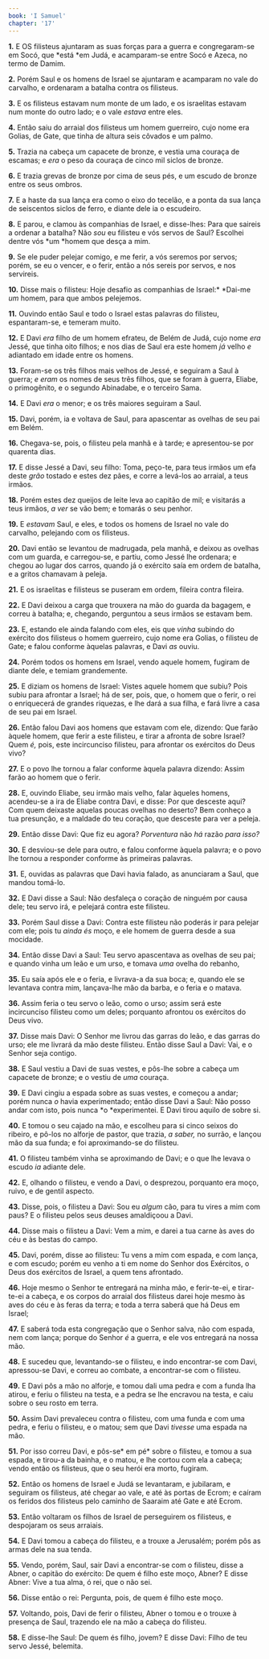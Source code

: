 ```yaml
---
book: 'I Samuel'
chapter: '17'
---
```


**1.** E OS filisteus ajuntaram as suas forças para a guerra e congregaram-se em Socó, que *está *em Judá, e acamparam-se entre Socó e Azeca, no termo de Damim.

**2.** Porém Saul e os homens de Israel se ajuntaram e acamparam no vale do carvalho, e ordenaram a batalha contra os filisteus.

**3.** E os filisteus estavam num monte de um lado, e os israelitas estavam num monte do outro lado; e o vale *estava* entre eles.

**4.** Então saiu do arraial dos filisteus um homem guerreiro, cujo nome era Golias, de Gate, que tinha de altura seis côvados e um palmo.

**5.** Trazia na cabeça um capacete de bronze, e vestia uma couraça de escamas; e *era* o peso da couraça de cinco mil siclos de bronze.

**6.** E trazia grevas de bronze por cima de seus pés, e um escudo de bronze entre os seus ombros.

**7.** E a haste da sua lança era como o eixo do tecelão, e a ponta da sua lança de seiscentos siclos de ferro, e diante dele ia o escudeiro.

**8.** E parou, e clamou às companhias de Israel, e disse-lhes: Para que saireis a ordenar a batalha? Não *sou* eu filisteu e vós servos de Saul? Escolhei dentre vós *um *homem que desça a mim.

**9.** Se ele puder pelejar comigo, e me ferir, a vós seremos por servos; porém, se eu o vencer, e o ferir, então a nós sereis por servos, e nos servireis.

**10.** Disse mais o filisteu: Hoje desafio as companhias de Israel:* *Dai-me *um* homem, para que ambos pelejemos.

**11.** Ouvindo então Saul e todo o Israel estas palavras do filisteu, espantaram-se, e temeram muito.

**12.** E Davi *era* filho de um homem efrateu, de Belém de Judá, cujo nome *era* Jessé, que tinha oito filhos; e nos dias de Saul era este homem *já* velho *e* adiantado em idade entre os homens.

**13.** Foram-se os três filhos mais velhos de Jessé, e seguiram a Saul à guerra; *e eram* os nomes de seus três filhos, que se foram à guerra, Eliabe, o primogênito, e o segundo Abinadabe, e o terceiro Sama.

**14.** E Davi *era* o menor; e os três maiores seguiram a Saul.

**15.** Davi, porém, ia e voltava de Saul, para apascentar as ovelhas de seu pai em Belém.

**16.** Chegava-se, pois, o filisteu pela manhã e à tarde; e apresentou-se por quarenta dias.

**17.** E disse Jessé a Davi, seu filho: Toma, peço-te, para teus irmãos um efa deste *grão* tostado e estes dez pães, e corre a levá-los ao arraial, a teus irmãos.

**18.** Porém estes dez queijos de leite leva ao capitão de mil; e visitarás a teus irmãos, *a ver* se vão bem; e tomarás o seu penhor.

**19.** E *estavam* Saul, e eles, e todos os homens de Israel no vale do carvalho, pelejando com os filisteus.

**20.** Davi então se levantou de madrugada, pela manhã, e deixou as ovelhas com um guarda, e carregou-se, e partiu, como Jessé lhe ordenara; e chegou ao lugar dos carros, quando já o exército saía em ordem de batalha, e a gritos chamavam à peleja.

**21.** E os israelitas e filisteus se puseram em ordem, fileira contra fileira.

**22.** E Davi deixou a carga que trouxera na mão do guarda da bagagem, e correu à batalha; e, chegando, perguntou a seus irmãos se estavam bem.

**23.** E, estando ele ainda falando com eles, eis que *vinha* subindo do exército dos filisteus o homem guerreiro, cujo nome era Golias, o filisteu de Gate; e falou conforme àquelas palavras, e Davi *as* ouviu.

**24.** Porém todos os homens em Israel, vendo aquele homem, fugiram de diante dele, e temiam grandemente.

**25.** E diziam os homens de Israel: Vistes aquele homem que subiu? Pois subiu para afrontar a Israel; há de ser, pois, que, o homem que o ferir, o rei o enriquecerá de grandes riquezas, e lhe dará a sua filha, e fará livre a casa de seu pai em Israel.

**26.** Então falou Davi aos homens que estavam com ele, dizendo: Que farão àquele homem, que ferir a este filisteu, e tirar a afronta de sobre Israel? Quem *é,* pois, este incircunciso filisteu, para afrontar os exércitos do Deus vivo?

**27.** E o povo lhe tornou a falar conforme àquela palavra dizendo: Assim farão ao homem que o ferir.

**28.** E, ouvindo Eliabe, seu irmão mais velho, falar àqueles homens, acendeu-se a ira de Eliabe contra Davi, e disse: Por que desceste aqui? Com quem deixaste aquelas poucas ovelhas no deserto? Bem conheço a tua presunção, e a maldade do teu coração, que desceste para ver a peleja.

**29.** Então disse Davi: Que fiz eu agora? *Porventura* não *há* razão *para isso?*

**30.** E desviou-se dele para outro, e falou conforme àquela palavra; e o povo lhe tornou a responder conforme às primeiras palavras.

**31.** E, ouvidas as palavras que Davi havia falado, as anunciaram a Saul, que mandou tomá-lo.

**32.** E Davi disse a Saul: Não desfaleça o coração de ninguém por causa dele; teu servo irá, e pelejará contra este filisteu.

**33.** Porém Saul disse a Davi: Contra este filisteu não poderás ir para pelejar com ele; pois tu *ainda és* moço, e ele homem de guerra desde a sua mocidade.

**34.** Então disse Davi a Saul: Teu servo apascentava as ovelhas de seu pai; e quando vinha um leão e um urso, e tomava *uma* ovelha do rebanho,

**35.** Eu saía após ele e o feria, e livrava-a da sua boca; e, quando ele se levantava contra mim, lançava-lhe mão da barba, e o feria e o matava.

**36.** Assim feria o teu servo o leão, como o urso; assim será este incircunciso filisteu como um deles; porquanto afrontou os exércitos do Deus vivo.

**37.** Disse mais Davi: O Senhor me livrou das garras do leão, e das garras do urso; ele me livrará da mão deste filisteu. Então disse Saul a Davi: Vai, e o Senhor seja contigo.

**38.** E Saul vestiu a Davi de suas vestes, e pôs-lhe sobre a cabeça um capacete de bronze; e o vestiu de *uma* couraça.

**39.** E Davi cingiu a espada sobre as suas vestes, e começou a andar; porém nunca *o* havia experimentado; então disse Davi a Saul: Não posso andar com isto, pois nunca *o *experimentei. E Davi tirou aquilo de sobre si.

**40.** E tomou o seu cajado na mão, e escolheu para si cinco seixos do ribeiro, e pô-los no alforje de pastor, que trazia, *a saber,* no surrão, e lançou mão da sua funda; e foi aproximando-se do filisteu.

**41.** O filisteu também vinha se aproximando de Davi; e o que lhe levava o escudo *ia* adiante dele.

**42.** E, olhando o filisteu, e vendo a Davi, o desprezou, porquanto era moço, ruivo, e de gentil aspecto.

**43.** Disse, pois, o filisteu a Davi: Sou eu *algum* cão, para tu vires a mim com paus? E o filisteu pelos seus deuses amaldiçoou a Davi.

**44.** Disse mais o filisteu a Davi: Vem a mim, e darei a tua carne às aves do céu e às bestas do campo.

**45.** Davi, porém, disse ao filisteu: Tu vens a mim com espada, e com lança, e com escudo; porém eu venho a ti em nome do Senhor dos Exércitos, o Deus dos exércitos de Israel, a quem tens afrontado.

**46.** Hoje mesmo o Senhor te entregará na minha mão, e ferir-te-ei, e tirar-te-ei a cabeça, e os corpos do arraial dos filisteus darei hoje mesmo às aves do céu e às feras da terra; e toda a terra saberá que há Deus em Israel;

**47.** E saberá toda esta congregação que o Senhor salva, não com espada, nem com lança; porque do Senhor *é* a guerra, e ele vos entregará na nossa mão.

**48.** E sucedeu que, levantando-se o filisteu, e indo encontrar-se com Davi, apressou-se Davi, e correu ao combate, a encontrar-se com o filisteu.

**49.** E Davi pôs a mão no alforje, e tomou dali uma pedra e com a funda lha atirou, e feriu o filisteu na testa, e a pedra se lhe encravou na testa, e caiu sobre o seu rosto em terra.

**50.** Assim Davi prevaleceu contra o filisteu, com uma funda e com uma pedra, e feriu o filisteu, e o matou; sem que Davi *tivesse* uma espada na mão.

**51.** Por isso correu Davi, e pôs-se* em pé* sobre o filisteu, e tomou a sua espada, e tirou-a da bainha, e o matou, e lhe cortou com ela a cabeça; vendo então os filisteus, que o seu herói era morto, fugiram.

**52.** Então os homens de Israel e Judá se levantaram, e jubilaram, e seguiram os filisteus, até chegar ao vale, e até às portas de Ecrom; e caíram os feridos dos filisteus pelo caminho de Saaraim até Gate e até Ecrom.

**53.** Então voltaram os filhos de Israel de perseguirem os filisteus, e despojaram os seus arraiais.

**54.** E Davi tomou a cabeça do filisteu, e a trouxe a Jerusalém; porém pôs as armas dele na sua tenda.

**55.** Vendo, porém, Saul, sair Davi a encontrar-se com o filisteu, disse a Abner, o capitão do exército: De quem é filho este moço, Abner? E disse Abner: Vive a tua alma, ó rei, que o não sei.

**56.** Disse então o rei: Pergunta, pois, de quem é filho este moço.

**57.** Voltando, pois, Davi de ferir o filisteu, Abner o tomou e o trouxe à presença de Saul, trazendo ele na mão a cabeça do filisteu.

**58.** E disse-lhe Saul: De quem és filho, jovem? E disse Davi: Filho de teu servo Jessé, belemita.